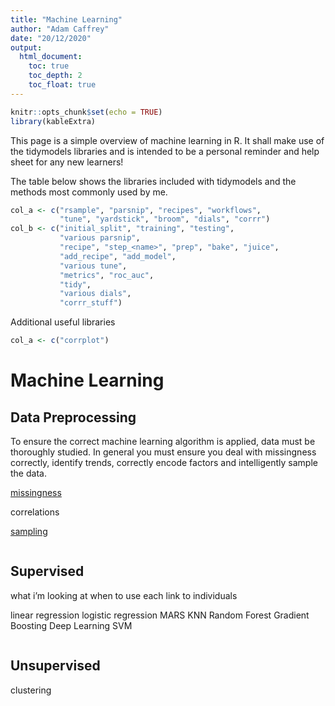 ```yaml
---
title: "Machine Learning"
author: "Adam Caffrey"
date: "20/12/2020"
output: 
  html_document:
    toc: true
    toc_depth: 2
    toc_float: true
---
```


```r
knitr::opts_chunk$set(echo = TRUE)
library(kableExtra)
```

This page is a simple overview of machine learning in R. It shall make use of the tidymodels libraries and is intended to be a personal reminder and help sheet for any new learners!

The table below shows the libraries included with tidymodels and the methods most commonly used by me.

```r
col_a <- c("rsample", "parsnip", "recipes", "workflows", 
           "tune", "yardstick", "broom", "dials", "corrr")
col_b <- c("initial_split", "training", "testing",
           "various parsnip",
           "recipe", "step_<name>", "prep", "bake", "juice",
           "add_recipe", "add_model",
           "various tune",
           "metrics", "roc_auc",
           "tidy",
           "various dials",
           "corrr_stuff")
```

Additional useful libraries

```r
col_a <- c("corrplot")


```

# Machine Learning

## Data Preprocessing

To ensure the correct machine learning algorithm is applied, data must be thoroughly studied. In general you must ensure you deal with missingness correctly, identify trends, correctly encode factors and intelligently sample the data.



[missingness](./missingness.html)   

correlations

[sampling](./sampling.html)

```r

```

## Supervised

what i'm looking at
when to use each
link to individuals

linear regression
logistic regression
MARS
KNN
Random Forest
Gradient Boosting
Deep Learning
SVM
```r

```

## Unsupervised

clustering

```r

```

